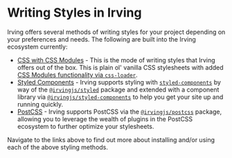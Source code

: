 <Meta title="Styling|Writing Styles in Irving" />

# Writing Styles in Irving
Irving offers several methods of writing styles for your project depending on your preferences and needs. The following are built into the Irving ecosystem currently:
* [CSS with CSS Modules](/docs/styling-style-with-css--page) - This is the mode of writing styles that Irving offers out of the box. This is plain ol' vanilla CSS stylesheets with added [CSS Modules functionality via `css-loader`](https://webpack.js.org/loaders/css-loader/#modules).
* [Styled Components](/docs/styling-style-with-styled-components--page) - Irving supports styling with [`styled-components`](https://styled-components.com/) by way of the [`@irvingjs/styled`](https://www.npmjs.com/package/@irvingjs/styled) package and extended with a component library via [`@irvingjs/styled-components`](https://www.npmjs.com/package/@irvingjs/styled-components) to help you get your site up and running quickly.
* [PostCSS](/docs/styling-style-with-postcss--page) - Irving supports PostCSS via the [`@irvingjs/postcss`](https://www.npmjs.com/package/@irvingjs/postcss) package, allowing you to leverage the wealth of plugins in the PostCSS ecosystem to further optimize your stylesheets.

Navigate to the links above to find out more about installing and/or using each of the above styling methods.
